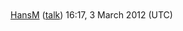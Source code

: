 <article id="34955936" title=Talk:Louise Sophie of Hanau-Lichtenberg>
	<talkpage id="34955936" title="Talk:Louise Sophie of Hanau-Lichtenberg">
{{WikiProject Biography
|living=no
|class=Stub
|listas=Louise Sophie of Hanau-Lichtenberg
}}
{{Translated page|de|Luise Sophie von Hanau}}
[[User:HansM|HansM]] ([[User talk:HansM|talk]]) 16:17, 3 March 2012 (UTC)
	</talkpage>
</article>